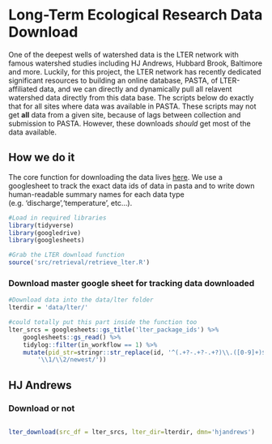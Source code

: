 

# Long-Term Ecological Research Data Download

One of the deepest wells of watershed data is the LTER network with famous 
watershed studies including HJ Andrews, Hubbard Brook, Baltimore and more. 
Luckily, for this project, the LTER network has recently dedicated significant
resources to building an online database, PASTA, 
of LTER-affiliated data, and we can
directly and dynamically pull all relavent watershed data directly from this
data base. The scripts below do exactly that for all sites where data was
available in PASTA. These scripts may not get **all** data from a given site,
because of lags between collection and submission to PASTA. However, these
downloads *should* get most of the data available. 


## How we do it 

The core function for downloading the data lives [here](link). We use a 
googlesheet to track the exact data ids of data in pasta and to write down 
human-readable summary names for each data type (e.g. 'discharge','temperature',
etc...). 

```r
#Load in required libraries
library(tidyverse)
library(googledrive)
library(googlesheets)

#Grab the LTER download function
source('src/retrieval/retrieve_lter.R')

```


### Download master google sheet for tracking data downloaded


```r
#Download data into the data/lter folder
lterdir = 'data/lter/'

#could totally put this part inside the function too
lter_srcs = googlesheets::gs_title('lter_package_ids') %>%
    googlesheets::gs_read() %>%
    tidylog::filter(in_workflow == 1) %>%
    mutate(pid_str=stringr::str_replace(id, '^(.+?-.+?-.+?)\\.([0-9]+)$',
        '\\1/\\2/newest/'))

```


## HJ Andrews

### Download or not

```r


```




```r
lter_download(src_df = lter_srcs, lter_dir=lterdir, dmn='hjandrews')

```

